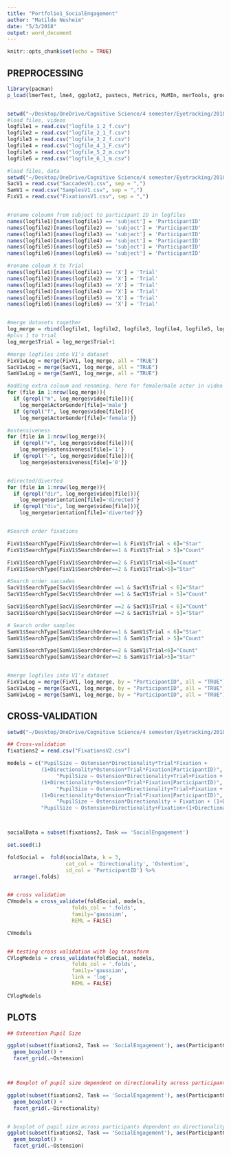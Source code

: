 ```yaml
---
title: "Portfolio1_SocialEngagement"
author: "Matilde Nesheim"
date: "5/3/2018"
output: word_document
---
```


```r
knitr::opts_chunk$set(echo = TRUE)
```

## PREPROCESSING
```r
library(pacman)
p_load(lmerTest, lme4, ggplot2, pastecs, Metrics, MuMIn, merTools, groupdata2, stringr, dplyr, cvms)


setwd("~/Desktop/OneDrive/Cognitive Science/4 semester/Eyetracking/2018 - Eye tracking/PupilsLogs")
#load files, videos
logfile1 = read.csv("logfile_1_2_f.csv")
logfile2 = read.csv("logfile_2_1_f.csv")
logfile3 = read.csv("logfile_3_2_f.csv")
logfile4 = read.csv("logfile_4_1_F.csv")
logfile5 = read.csv("logfile_5_2_m.csv")
logfile6 = read.csv("logfile_6_1_m.csv")

#load files, data
setwd("~/Desktop/OneDrive/Cognitive Science/4 semester/Eyetracking/2018 - Eye tracking")
SacV1 = read.csv("SaccadesV1.csv", sep = ",")
SamV1 = read.csv("SamplesV1.csv", sep = ",")
FixV1 = read.csv("FixationsV1.csv", sep = ",")


#rename coloumn from subject to participant ID in logfiles
names(logfile1)[names(logfile1) == 'subject'] = 'ParticipantID'
names(logfile2)[names(logfile2) == 'subject'] = 'ParticipantID'
names(logfile3)[names(logfile3) == 'subject'] = 'ParticipantID'
names(logfile4)[names(logfile4) == 'subject'] = 'ParticipantID'
names(logfile5)[names(logfile5) == 'subject'] = 'ParticipantID'
names(logfile6)[names(logfile6) == 'subject'] = 'ParticipantID'

#rename coloum X to Trial
names(logfile1)[names(logfile1) == 'X'] = 'Trial'
names(logfile2)[names(logfile2) == 'X'] = 'Trial'
names(logfile3)[names(logfile3) == 'X'] = 'Trial'
names(logfile4)[names(logfile4) == 'X'] = 'Trial'
names(logfile5)[names(logfile5) == 'X'] = 'Trial'
names(logfile6)[names(logfile6) == 'X'] = 'Trial'


#merge datasets together
log_merge = rbind(logfile1, logfile2, logfile3, logfile4, logfile5, logfile6)
#plus 1 to trial
log_merge$Trial = log_merge$Trial+1

#merge logfiles into V1's dataset
FixV1wLog = merge(FixV1, log_merge, all = "TRUE")
SacV1wLog = merge(SacV1, log_merge, all = "TRUE")
SamV1wLog = merge(SamV1, log_merge, all = "TRUE")

#adding extra coloum and renaming. here for female/male actor in video
for (file in 1:nrow(log_merge)){
  if (grepl("m", log_merge$video[file])){
    log_merge$ActorGender[file]='male'}
  if (grepl("f", log_merge$video[file])){
    log_merge$ActorGender[file]='female'}}

#ostensiveness
for (file in 1:nrow(log_merge)){
  if (grepl("+", log_merge$video[file])){
    log_merge$ostensiveness[file]='1'}
  if (grepl("-", log_merge$video[file])){
    log_merge$ostensiveness[file]='0'}}


#directed/diverted 
for (file in 1:nrow(log_merge)){
  if (grepl("dir", log_merge$video[file])){
    log_merge$orientation[file]='directed'}
  if (grepl("div", log_merge$video[file])){
    log_merge$orientation[file]='diverted'}}


#Search order fixations

FixV1$SearchType[FixV1$SearchOrder==1 & FixV1$Trial < 6]="Star" 
FixV1$SearchType[FixV1$SearchOrder==1 & FixV1$Trial > 5]="Count" 

FixV1$SearchType[FixV1$SearchOrder==2 & FixV1$Trial<6]="Count" 
FixV1$SearchType[FixV1$SearchOrder==2 & FixV1$Trial>5]="Star" 

#Search order saccades
SacV1$SearchType[SacV1$SearchOrder ==1 & SacV1$Trial < 6]="Star"
SacV1$SearchType[SacV1$SearchOrder ==1 & SacV1$Trial > 5]="Count"

SacV1$SearchType[SacV1$SearchOrder ==2 & SacV1$Trial < 6]="Count"
SacV1$SearchType[SacV1$SearchOrder ==2 & SacV1$Trial > 5]="Star"

# Search order samples
SamV1$SearchType[SamV1$SearchOrder==1 & SamV1$Trial < 6]="Star" 
SamV1$SearchType[SamV1$SearchOrder==1 & SamV1$Trial > 5]="Count" 

SamV1$SearchType[SamV1$SearchOrder==2 & SamV1$Trial<6]="Count" 
SamV1$SearchType[SamV1$SearchOrder==2 & SamV1$Trial>5]="Star" 


#merge logfiles into V1's dataset
FixV1wLog = merge(FixV1, log_merge, by = "ParticipantID", all = "TRUE")
SacV1wLog = merge(SacV1, log_merge, by = "ParticipantID", all = "TRUE")
SamV1wLog = merge(SamV1, log_merge, by = "ParticipantID", all = "TRUE")
```

## CROSS-VALIDATION

```r
setwd("~/Desktop/OneDrive/Cognitive Science/4 semester/Eyetracking/2018 - Eye tracking")

## Cross-validation 
fixations2 = read.csv("FixationsV2.csv")

models = c("PupilSize ~ Ostension*Directionality*Trial*Fixation +
           (1+Directionality*Ostension*Trial*Fixation|ParticipantID)",
                "PupilSize ~ Ostension*Directionality+Trial+Fixation +
           (1+Directionality*Ostension*Trial*Fixation|ParticipantID)",
                "PupilSize ~ Ostension+Directionality+Trial+Fixation +
           (1+Directionality*Ostension*Trial*Fixation|ParticipantID)",
                "PupilSize ~ Ostension*Directionality + Fixation + (1+Directionality*Ostension|ParticipantID)", 
           "PupilSize ~ Ostension+Directionality+Fixation+(1+Directionality*Ostension*Fixation|ParticipantID)")



socialData = subset(fixations2, Task == 'SocialEngagement')

set.seed(1)

foldSocial =  fold(socialData, k = 3, 
                   cat_col = 'Directionality', 'Ostention',
                   id_col = 'ParticipantID') %>%
  arrange(.folds)


## cross validation 
CVmodels = cross_validate(foldSocial, models, 
                     folds_col = '.folds', 
                     family='gaussian', 
                     REML = FALSE)

CVmodels


## testing cross validation with log transform 
CVlogModels = cross_validate(foldSocial, models, 
                     folds_col = '.folds', 
                     family='gaussian', 
                     link = 'log',
                     REML = FALSE)

CVlogModels
```

## PLOTS
```r
## Ostenstion Pupil Size 

ggplot(subset(fixations2, Task == 'SocialEngagement'), aes(ParticipantGender, PupilSize, colour = ParticipantGender)) + 
  geom_boxplot() +
  facet_grid(.~Ostension)



## Boxplot of pupil size dependent on directionality across participant gender.

ggplot(subset(fixations2, Task == 'SocialEngagement'), aes(ParticipantGender, PupilSize, colour = ParticipantGender)) + 
  geom_boxplot() +
  facet_grid(.~Directionality)


# boxplot of pupil size across participants dependent on directionality (colour) and ostensiveness
ggplot(subset(fixations2, Task == 'SocialEngagement'), aes(ParticipantGender, PupilSize, colour = Directionality)) + 
  geom_boxplot() +
  facet_grid(.~Ostension)
```


